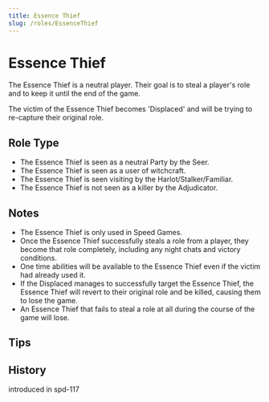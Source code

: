 ```yaml
---
title: Essence Thief
slug: /roles/EssenceThief
---
```


# Essence Thief

The Essence Thief is a neutral player. Their goal is to steal a player's role and to keep it until the end of the game.

The victim of the Essence Thief becomes 'Displaced' and will be trying to re-capture their original role.

## Role Type

- The Essence Thief is seen as a neutral Party by the Seer.
- The Essence Thief is seen as a user of witchcraft.
- The Essence Thief is seen visiting by the Harlot/Stalker/Familiar.
- The Essence Thief is not seen as a killer by the Adjudicator.

## Notes

- The Essence Thief is only used in Speed Games.
- Once the Essence Thief successfully steals a role from a player, they become that role completely, including any night chats and victory conditions.
- One time abilities will be available to the Essence Thief even if the victim had already used it.
- If the Displaced manages to successfully target the Essence Thief, the Essence Thief will revert to their original role and be killed, causing them to lose the game.
- An Essence Thief that fails to steal a role at all during the course of the game will lose.

## Tips

## History

<timeline>
  <event interval="2018-09-15">introduced in spd-117</event>
</timeline>
